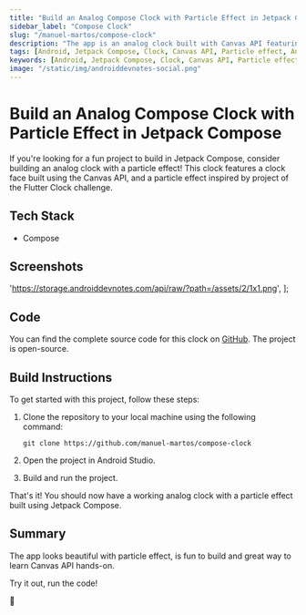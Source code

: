 ```yaml
---
title: "Build an Analog Compose Clock with Particle Effect in Jetpack Compose"
sidebar_label: "Compose Clock"
slug: "/manuel-martos/compose-clock"
description: "The app is an analog clock built with Canvas API featuring a particle effect."
tags: [Android, Jetpack Compose, Clock, Canvas API, Particle effect, Animation, Compose Clock]
keywords: [Android, Jetpack Compose, Clock, Canvas API, Particle effect, Animation, Compose Clock]
image: "/static/img/androiddevnotes-social.png"
---
```



# Build an Analog Compose Clock with Particle Effect in Jetpack Compose

If you're looking for a fun project to build in Jetpack Compose, consider building an analog clock with a particle effect! This clock features a clock face built using the Canvas API, and a particle effect inspired by project of the Flutter Clock challenge.

## Tech Stack

- Compose

## Screenshots

  'https://storage.androiddevnotes.com/api/raw/?path=/assets/2/1x1.png',
];

<ImageDisplay imageUrls={imageUrls} />

## Code

You can find the complete source code for this clock on [GitHub](https://github.com/manuel-martos/compose-clock). The project is open-source.

## Build Instructions

To get started with this project, follow these steps:

1. Clone the repository to your local machine using the following command:

    ```
    git clone https://github.com/manuel-martos/compose-clock
    ```

2. Open the project in Android Studio.

3. Build and run the project.

That's it! You should now have a working analog clock with a particle effect built using Jetpack Compose.

## Summary

The app looks beautiful with particle effect, is fun to build and great way to learn Canvas API hands-on.

Try it out, run the code!

🐣
